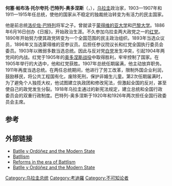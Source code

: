 {{Infobox politician
| honorific-prefix    =
| name                = 何塞·巴特列-奥多涅斯
| honorific-suffix    =
| image               = jbatlle.jpg
| imagesize           =
| smallimage          =
| caption             =何塞·巴特列-奥多涅斯
| order               =
| office              = [[乌拉圭总统|乌拉圭总统]]
| term_start          = 1903年
| term_end            = 1907年
| vicepresident       =
| president           =
| succeeding          =
| predecessor         = [[胡安·林多尔弗·奎斯塔斯|胡安·林多尔弗·奎斯塔斯]]
| successor           = [[克劳迪奥·维利曼|克劳迪奥·维利曼]]
| term_start2         = 1911年
| term_end2           = 1915年
| predecessor2        = [[克劳迪奥·维利曼|克劳迪奥·维利曼]]
| successor2          = [[费利西亚诺·维埃拉|费利西亚诺·维埃拉]]
| birth_date          = {{birth date|1856|5|1}}
| birth_place         =[[乌拉圭|乌拉圭]][[蒙得维的亚|蒙得维的亚]]
| death_date          = {{death date and age|1929|10|20|1856|5|1}}
| death_place         =[[乌拉圭|乌拉圭]][[蒙得维的亚|蒙得维的亚]]
| nationality         =
| party               = [[乌拉圭红党|乌拉圭红党]]
| spouse              = Matilde Pacheco
| relations           =
| children            = [[塞萨尔·巴特列·帕切科|塞萨尔]]<br/>[[拉斐尔·巴特列·帕切科|拉斐尔]]<br/>[[洛伦佐·巴特列·帕切科|洛伦佐]]<br/>Amalia Ana<br/>Ana Amalia
| residence           =
| alma_mater          =
| occupation          = 新闻记者
| profession          = 
| religion            =
| signature           =
| website             =
| footnotes           =
}}

'''何塞·帕布洛·托尔夸托·巴特列-奥多涅斯'''（{{lang-es|José Pablo Torcuato Batlle y Ordóñez}}，{{bd|1856年|5月21日|1921年|10月20日}}），[[乌拉圭|乌拉圭]]政治家，1903—1907年和1911—1915年任总统，使他的国家从不稳定的独裁统治转变为有活力的民主国家。

他是前总统[[洛伦佐·巴特列-格劳|洛伦佐·巴特列]]将军之子。曾就读于[[蒙得维的亚大学|蒙得维的亚大学]]和[[巴黎大学|巴黎大学]]。1886年6月16日创办《日报》，开始政治生涯。不久参加乌拉圭两大政党之一的[[乌拉圭红党|红党]]。1890年开始努力使其政党转变为一个全国范围的民主政治组织。1893年当选众议员，1896年又当选蒙得维的亚参议员。后担任参议院议长和红党全国执行委员会委员。1903年以微弱多数当选总统。因此与反对党[[乌拉圭白党|白党]]发生冲突，引起1904年两党间的内战。红党于1905年的[[奥多涅斯战役|奥多涅斯战役]]中取得胜利，牢牢控制了国家。在1905年举行的大选中，他和红党获胜。1907年总统任期届满，他主动放弃职务。1911年再度当选总统。在两任总统期间，他进行了劳工改革，限制外国企业利润，鼓励移民，将公共工程国有化，废除死刑，保护非婚生儿童。第2次任期届满时，为了避免个人独揽大权，他试图建立执政团和修改宪法，但激起全国的反对，甚至使自己的政党发生分裂。1918年乌拉圭通过的新宪法规定，建立总统和全国行政委员会的双重行政制度。巴特列-奥多涅斯于1920年和1926年两次担任全国行政委员会主席。

==参考==
{{1911}}
{{reflist}}

==外部链接==
{{commonscat|José Batlle y Ordóñez}}
* [http://lcweb2.loc.gov/cgi-bin/query/r?frd/cstdy:@field(DOCID+uy0023) Batlle y Ordóñez and the Modern State]{{Wayback|url=http://lcweb2.loc.gov/cgi-bin/query/r?frd%2Fcstdy%3A%40field%28DOCID+uy0023%29 |date=20190603031922 }}
* [http://lcweb2.loc.gov/cgi-bin/query/r?frd/cstdy:@field(DOCID+uy0078) Batllism]{{Wayback|url=http://lcweb2.loc.gov/cgi-bin/query/r?frd%2Fcstdy%3A%40field%28DOCID+uy0078%29 |date=20170218123234 }}
* [http://books.google.co.uk/books?id=e2F7c0wW7g4C&pg=PA167&dq=Batlle+y+Ord%C3%B3%C3%B1ez+liberalism&hl=en&sa=X&ei=WZJ8T930MsbF0QX8oOnDDQ&redir_esc=y#v=onepage&q=Batlle%20y%20Ord%C3%B3%C3%B1ez%20liberalism&f=false Reforms in the era of Battlism]{{Wayback|url=http://books.google.co.uk/books?id=e2F7c0wW7g4C&pg=PA167&dq=Batlle+y+Ord%C3%B3%C3%B1ez+liberalism&hl=en&sa=X&ei=WZJ8T930MsbF0QX8oOnDDQ&redir_esc=y#v=onepage&q=Batlle%20y%20Ord%C3%B3%C3%B1ez%20liberalism&f=false |date=20140502032253 }}
* [http://www.country-data.com/cgi-bin/query/r-14286.html Batlle y Ordóñez and the Modern State]{{Wayback|url=http://www.country-data.com/cgi-bin/query/r-14286.html |date=20140524042949 }}

{{S-start}}
{{S-off}}
{{succession box | before = [[胡安·林多尔弗·奎斯塔斯|胡安·林多尔弗·奎斯塔斯]]| title = [[乌拉圭总统|乌拉圭总统]]<br />代理|years=1899| after = [[胡安·林多尔弗·奎斯塔斯|胡安·林多尔弗·奎斯塔斯]]}}
{{succession box | before = [[胡安·林多尔弗·奎斯塔斯|胡安·林多尔弗·奎斯塔斯]]| title = [[乌拉圭总统|乌拉圭总统]]|years=1903–1907| after = [[克劳迪奥·维利曼|克劳迪奥·维利曼]]}}
{{succession box | before = [[克劳迪奥·维利曼|克劳迪奥·维利曼]]| title = [[乌拉圭总统|乌拉圭总统]]|years=1911–1915| after = [[费利西亚诺·维埃拉|费利西亚诺·维埃拉]]}}
{{s-end}}

{{Authority control}}
{{DEFAULTSORT:Batlle y Ordóñez}}
[[Category:乌拉圭总统|Category:乌拉圭总统]]
[[Category:考迪羅|Category:考迪羅]]
[[Category:不可知论者|Category:不可知论者]]